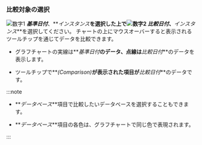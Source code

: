 ### 比較対象の選択

![数字1](/img/number-01.png) **_基準日付_**、**_インスタンス_**を選択した上で![数字2](/img/number-02.png) **_比較日付_**、**_インスタンス_**を選択してください。 チャートの上にマウスオーバーすると表示されるツールチップを通じてデータを比較できます。

<ImgLang img='db-compare-count-trend-tootip.png' dsec='Tooltip' />

-   グラフチャートの実線は**_基準日付_**のデータ、点線は**_比較日付_**のデータを表示します。

-   ツールチップで**_(Comparison)_**が表示された項目が**_比較日付_**のデータです。

:::note

-   **_データベース_**項目で比較したいデータベースを選択することもできます。

-   **_データベース_**項目の各色は、グラフチャートで同じ色で表現されます。

:::

